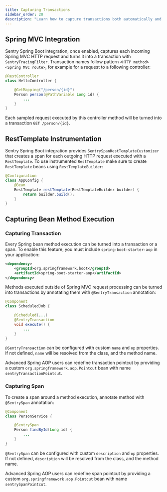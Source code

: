 ```yaml
---
title: Capturing Transactions
sidebar_order: 20
description: "Learn how to capture transactions both automatically and manually."
---
```


## Spring MVC Integration

Sentry Spring Boot integration, once enabled, captures each incoming Spring MVC HTTP request and turns it into a transaction with `SentryTracingFilter`. Transaction names follow pattern `<HTTP method> <Spring MVC route>`, for example for a request to a following controller:

```java
@RestController
class HelloController {

    @GetMapping("/person/{id}")
    Person person(@PathVariable Long id) {
        ...
    }
}
```

Each sampled request executed by this controller method will be turned into a transaction `GET /person/{id}`.

## RestTemplate Instrumentation

Sentry Spring Boot integration provides `SentrySpanRestTemplateCustomizer` that creates a span for each outgoing HTTP request executed with a `RestTemplate`. To use instrumented `RestTemplate` make sure to create `RestTemplate` beans using `RestTemplateBuilder`:

```java
@Configuration
class AppConfig {
    @Bean
    RestTemplate restTemplate(RestTemplateBuilder builder) {
        return builder.build();
    }
}
```

## Capturing Bean Method Execution

### Capturing Transaction

Every Spring bean method execution can be turned into a transaction or a span. To enable this feature, you must include `spring-boot-starter-aop` in your application:

```xml {tabTitle:Maven}
<dependency>
    <groupId>org.springframework.boot</groupId>
    <artifactId>spring-boot-starter-aop</artifactId>
</dependency>
```

Methods executed outside of Spring MVC request processing can be turned into transactions by annotating them with `@SentryTransaction` annotation:

```java
@Component
class ScheduledJob {

    @Scheduled(...)
    @SentryTransaction
    void execute() {
        ...
    }
}
```
`@SentryTransaction` can be configured with custom `name` and `op` properties. If not defined, `name` will be resolved from the class, and the method name.

Advanced Spring AOP users can redefine transaction pointcut by providing a custom `org.springframework.aop.Pointcut` bean with name `sentryTransactionPointcut`.

### Capturing Span

To create a span around a method execution, annotate method with `@SentrySpan` annotation:

```java
@Component
class PersonService {

    @SentrySpan
    Person findById(Long id) {
        ...
    }
}
```

`@SentrySpan` can be configured with custom `description` and `op` properties. If not defined, `description` will be resolved from the class, and the method name.

Advanced Spring AOP users can redefine span pointcut by providing a custom `org.springframework.aop.Pointcut` bean with name `sentrySpanPointcut`.

